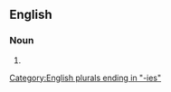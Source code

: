 ==English==

===Noun===
{{head|en|noun plural form}}

# {{plural of|atonality|lang=en}}

[[Category:English plurals ending in "-ies"]]